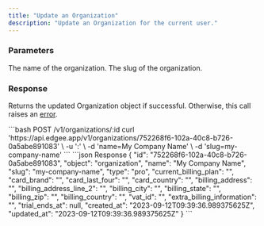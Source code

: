```yaml
---
title: "Update an Organization"
description: "Update an Organization for the current user."
---
```


### Parameters

<ResponseField name="name" type="string">
  The name of the organization.
</ResponseField>

<ResponseField name="slug" type="string">
  The slug of the organization.
</ResponseField>

### Response

Returns the updated Organization object if successful. Otherwise, this call raises an [error](../errors).


<RequestExample>
```bash POST /v1/organizations/:id
curl 'https://api.edgee.app/v1/organizations/752268f6-102a-40c8-b726-0a5abe891083' \
-u '<token>:' \
-d 'name=My Company Name' \
-d 'slug=my-company-name'
```
</RequestExample>

<ResponseExample>
```json Response
{
  "id": "752268f6-102a-40c8-b726-0a5abe891083",
  "object": "organization",
  "name": "My Company Name",
  "slug": "my-company-name",
  "type": "pro",
  "current_billing_plan": "",
  "card_brand": "",
  "card_last_four": "",
  "card_country": "",
  "billing_address": "",
  "billing_address_line_2": "",
  "billing_city": "",
  "billing_state": "",
  "billing_zip": "",
  "billing_country": "",
  "vat_id": "",
  "extra_billing_information": "",
  "trial_ends_at": null,
  "created_at": "2023-09-12T09:39:36.989375625Z",
  "updated_at": "2023-09-12T09:39:36.989375625Z"
}
```
</ResponseExample>

<Snippet file="snippet-edgee-sdk.mdx" />
